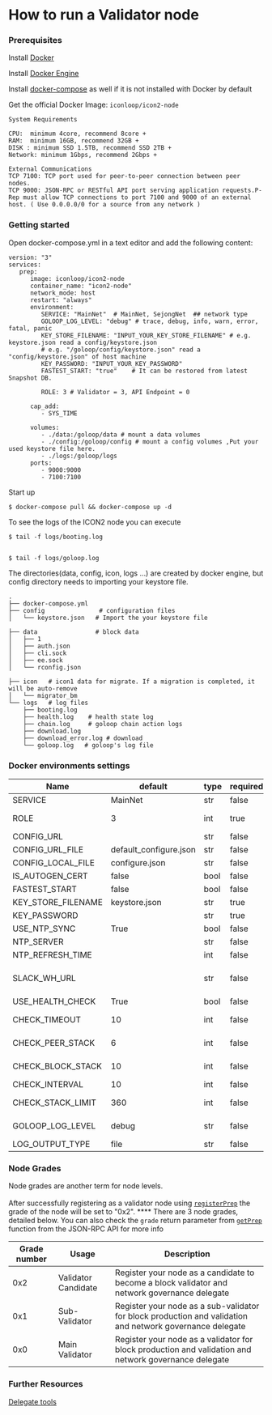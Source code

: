 # How to run a Validator node

### Prerequisites

Install [Docker](https://www.docker.com/get-started/)

Install [Docker Engine](https://docs.docker.com/engine/install/)

Install [docker-compose](https://github.com/docker/compose) as well if it is not installed with Docker by default

Get the official Docker Image: `iconloop/icon2-node`

```
System Requirements

CPU:  minimum 4core, recommend 8core +
RAM:  minimum 16GB, recommend 32GB +
DISK : minimum SSD 1.5TB, recommend SSD 2TB +
Network: minimum 1Gbps, recommend 2Gbps +

External Communications
TCP 7100: TCP port used for peer-to-peer connection between peer nodes.
TCP 9000: JSON-RPC or RESTful API port serving application requests.P-Rep must allow TCP connections to port 7100 and 9000 of an external host. ( Use 0.0.0.0/0 for a source from any network )
```

### Getting started

Open docker-compose.yml in a text editor and add the following content:

```
version: "3"
services:
   prep:
      image: iconloop/icon2-node
      container_name: "icon2-node"
      network_mode: host
      restart: "always"
      environment:
         SERVICE: "MainNet"  # MainNet, SejongNet  ## network type
         GOLOOP_LOG_LEVEL: "debug" # trace, debug, info, warn, error, fatal, panic
         KEY_STORE_FILENAME: "INPUT_YOUR_KEY_STORE_FILENAME" # e.g. keystore.json read a config/keystore.json
         # e.g. "/goloop/config/keystore.json" read a "config/keystore.json" of host machine
         KEY_PASSWORD: "INPUT_YOUR_KEY_PASSWORD"
         FASTEST_START: "true"    # It can be restored from latest Snapshot DB.

         ROLE: 3 # Validator = 3, API Endpoint = 0

      cap_add:
         - SYS_TIME

      volumes:
         - ./data:/goloop/data # mount a data volumes
         - ./config:/goloop/config # mount a config volumes ,Put your used keystore file here.
         - ./logs:/goloop/logs
      ports:
         - 9000:9000
         - 7100:7100
```

Start up

```
$ docker-compose pull && docker-compose up -d
```

To see the logs of the ICON2 node you can execute

```
$ tail -f logs/booting.log


$ tail -f logs/goloop.log
```

The directories(data, config, icon, logs …) are created by docker engine, but config directory needs to importing your keystore file.

```
.
├── docker-compose.yml
├── config               # configuration files
│   └── keystore.json   # Import the your keystore file

├── data                # block data
│   ├── 1
│   ├── auth.json
│   ├── cli.sock
│   ├── ee.sock
│   └── rconfig.json

├── icon   # icon1 data for migrate. If a migration is completed, it will be auto-remove
│   └── migrator_bm
└── logs   # log files
    ├── booting.log
    ├── health.log    # health state log
    ├── chain.log     # goloop chain action logs
    ├── download.log
    ├── download_error.log # download
    └── goloop.log   # goloop's log file
```

### Docker environments settings

| Name                 | default                 | type | required | description                                                                      |
| -------------------- | ----------------------- | ---- | -------- | -------------------------------------------------------------------------------- |
| SERVICE              | MainNet                 | str  | false    | Service Name - (MainNet, SejongNet)                                              |
| ROLE                 | 3                       | int  | true     | Role of running node. 0: Citizen, 3: P-Rep                                       |
| CONFIG\_URL          |                         | str  | false    |                                                                                  |
| CONFIG\_URL\_FILE    | default\_configure.json | str  | false    |                                                                                  |
| CONFIG\_LOCAL\_FILE  | configure.json          | str  | false    |                                                                                  |
| IS\_AUTOGEN\_CERT    | false                   | bool | false    | Automatically generate certificates                                              |
| FASTEST\_START       | false                   | bool | false    | Download snapshot DB                                                             |
| KEY\_STORE\_FILENAME | keystore.json           | str  | true     | keystore.json file name                                                          |
| KEY\_PASSWORD        |                         | str  | true     | password of keystore.json file                                                   |
| USE\_NTP\_SYNC       | True                    | bool | false    | Whether to use NTP in container                                                  |
| NTP\_SERVER          |                         | str  | false    | NTP Server                                                                       |
| NTP\_REFRESH\_TIME   |                         | int  | false    | ntp refresh time                                                                 |
| SLACK\_WH\_URL       |                         | str  | false    | slack web hook url - If a problem occurs, you can receive an alarm with a slack. |
| USE\_HEALTH\_CHECK   | True                    | bool | false    | Whether to use health check                                                      |
| CHECK\_TIMEOUT       | 10                      | int  | false    | sec - TIMEOUT when calling REST API for monitoring                               |
| CHECK\_PEER\_STACK   | 6                       | int  | false    | sec - Stack value to check the peer for monitoring.                              |
| CHECK\_BLOCK\_STACK  | 10                      | int  | false    | sec - Stack value to check the block for monitoring.                             |
| CHECK\_INTERVAL      | 10                      | int  | false    | sec - check interval for monitoring                                              |
| CHECK\_STACK\_LIMIT  | 360                     | int  | false    | count - count- Restart container when stack value is reached                     |
| GOLOOP\_LOG\_LEVEL   | debug                   | str  | false    | Log Level - (trace,debug,info,warn,error,fatal,panic                             |
| LOG\_OUTPUT\_TYPE    | file                    | str  | false    | sec - check interval for monitoring                                              |

### Node Grades

Node grades are another term for node levels.\
\
After successfully registering as a validator node using [`registerPrep`](../../icon-stack/client-apis/json-rpc-api/v3.md#registerprep) the grade of the node will be set to "0x2". \*\*\*\* There are 3 node grades, detailed below. You can also check the `grade` return parameter from [`getPrep`](../../icon-stack/client-apis/json-rpc-api/v3.md#getprep) function from the JSON-RPC API for more info

| Grade number | Usage               | Description                                                                                               |
| ------------ | ------------------- | --------------------------------------------------------------------------------------------------------- |
| 0x2          | Validator Candidate | Register your node as a candidate to become a block validator and network governance delegate             |
| 0x1          | Sub-Validator       | Register your node as a sub-validator for block production and validation and network governance delegate |
| 0x0          | Main Validator      | Register your node as a validator for block production and validation and network governance delegate     |

### Further Resources

[Delegate tools](https://github.com/icon-project/preptools/)
